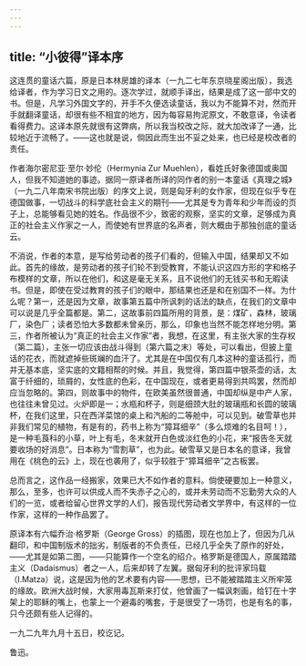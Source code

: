 ```yaml
---
---
---
```

title: “小彼得”译本序
---



这连贯的童话六篇，原是日本林房雄的译本（一九二七年东京晓星阁出版），我选给译者，作为学习日文之用的。逐次学过，就顺手译出，结果是成了这一部中文的书。但是，凡学习外国文字的，开手不久便选读童话，我以为不能算不对，然而开手就翻译童话，却很有些不相宜的地方，因为每容易拘泥原文，不敢意译，令读者看得费力。这译本原先就很有这弊病，所以我当校改之际，就大加改译了一通，比较地近于流畅了。——这也就是说，倘因此而生出不妥之处来，也已经是校改者的责任。

作者海尔密尼亚·至尔·妙伦（Hermynia Zur Muehlen），看姓氏好象德国或奥国人，但我不知道她的事迹。据同一原译者所译的同作者的别一本童话《真理之城》（一九二八年南宋书院出版）的序文上说，则是匈牙利的女作家，但现在似乎专在德国做事，一切战斗的科学底社会主义的期刊——尤其是专为青年和少年而设的页子上，总能够看见她的姓名。作品很不少，致密的观察，坚实的文章，足够成为真正的社会主义作家之一人，而使她有世界底的名声者，则大概由于那独创底的童话云。

不消说，作者的本意，是写给劳动者的孩子们看的，但输入中国，结果却又不如此。首先的缘故，是劳动者的孩子们轮不到受教育，不能认识这四方形的字和格子布模样的文章，所以在他们，和这是毫无关系，且不说他们的无钱买书和无暇读书。但是，即使在受过教育的孩子们的眼中，那结果也还是和在别国不一样。为什么呢？第一，还是因为文章，故事第五篇中所讽刺的话法的缺点，在我们的文章中可以说是几乎全篇都是。第二，这故事前四篇所用的背景，是：煤矿，森林，玻璃厂，染色厂；读者恐怕大多数都未曾亲历，那么，印象也当然不能怎样地分明。第三，作者所被认为“真正的社会主义作家”者，我想，在这里，有主张大家的生存权（第二篇），主张一切应该由战斗得到（第六篇之末）等处，可以看出，但披上童话的花衣，而就遮掉些斑斓的血汗了。尤其是在中国仅有几本这种的童话孤行，而并无基本底，坚实底的文籍相帮的时候。并且，我觉得，第四篇中银茶壶的话，太富于纤细的，琐屑的，女性底的色彩，在中国现在，或者更易得到共鸣罢，然而却应当忽略的。第四，则故事中的物件，在欧美虽然很普通，中国却纵是中产人家，也往往未曾见过。火炉即是一；水瓶和杯子，则是细颈大肚的玻璃瓶和长圆的玻璃杯，在我们这里，只在西洋菜馆的桌上和汽船的二等舱中，可以见到。破雪草也并非我们常见的植物，有是有的，药书上称为“獐耳细辛”（多么烦难的名目呵！），是一种毛莨科的小草，叶上有毛，冬末就开白色或淡红色的小花，来“报告冬天就要收场的好消息”。日本称为“雪割草”，也为此。破雪草又是日本名的意译，我曾用在《桃色的云》上，现在也袭用了，似乎较胜于“獐耳细辛”之古板罢。

总而言之，这作品一经搬家，效果已大不如作者的意料。倘使硬要加上一种意义，那么，至多，也许可以供成人而不失赤子之心的，或并未劳动而不忘勤劳大众的人们的一览，或者给留心世界文学的人们，报告现代劳动者文学界中，有这样的一位作家，这样的一种作品罢了。

原译本有六幅乔治·格罗斯（George Gross）的插图，现在也加上了，但因为几从翻印，和中国制版术的拙劣，制版者的不负责任，已经几乎全失了原作的好处，——尤其是如第二图，——只能算作一个空名的绍介。格罗斯是德国人，原属踏踏主义（Dadaismus）者之一人，后来却转了左翼。据匈牙利的批评家玛载（I.Matza）说，这是因为他的艺术要有内容——思想，已不能被踏踏主义所牢笼的缘故。欧洲大战时候，大家用毒瓦斯来打仗，他曾画了一幅讽刺画，给钉在十字架上的耶稣的嘴上，也蒙上一个避毒的嘴套，于是很受了一场罚，也是有名的事，只今还颇有些人记得的。

一九二九年九月十五日，校讫记。

鲁迅。
